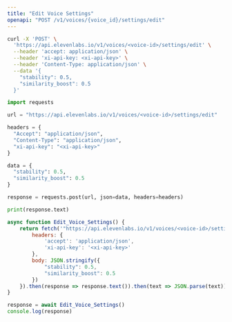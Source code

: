 ```yaml
---
title: "Edit Voice Settings"
openapi: "POST /v1/voices/{voice_id}/settings/edit"
---
```


<RequestExample>

```Bash Curl
curl -X 'POST' \
  'https://api.elevenlabs.io/v1/voices/<voice-id>/settings/edit' \
  --header 'accept: application/json' \
  --header 'xi-api-key: <xi-api-key>' \
  --header 'Content-Type: application/json' \
  --data '{
    "stability": 0.5,
    "similarity_boost": 0.5
  }'
```

```Python Python
import requests

url = "https://api.elevenlabs.io/v1/voices/<voice-id>/settings/edit"

headers = {
  "Accept": "application/json",
  "Content-Type": "application/json",
  "xi-api-key": "<xi-api-key>"
}

data = {
  "stability": 0.5,
  "similarity_boost": 0.5
}

response = requests.post(url, json=data, headers=headers)

print(response.text)
```

```Javascript javascript
async function Edit_Voice_Settings() {
    return fetch('"https://api.elevenlabs.io/v1/voices/<voice-id>/settings/edit', {
        headers: {
            'accept': 'application/json',
            'xi-api-key': '<xi-api-key>'
        },
        body: JSON.stringify({
            "stability": 0.5,
            "similarity_boost": 0.5
        })
    }).then(response => response.text()).then(text => JSON.parse(text))
}

response = await Edit_Voice_Settings()
console.log(response)
```

</RequestExample>